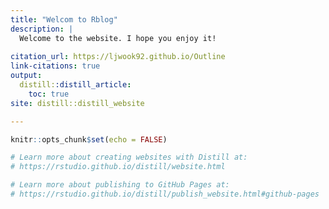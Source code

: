 ```yaml
---
title: "Welcom to Rblog"
description: |
  Welcome to the website. I hope you enjoy it!
  
citation_url: https://ljwook92.github.io/Outline
link-citations: true
output:
  distill::distill_article:
    toc: true
site: distill::distill_website

---
```


```r
knitr::opts_chunk$set(echo = FALSE)

# Learn more about creating websites with Distill at:
# https://rstudio.github.io/distill/website.html

# Learn more about publishing to GitHub Pages at:
# https://rstudio.github.io/distill/publish_website.html#github-pages

```